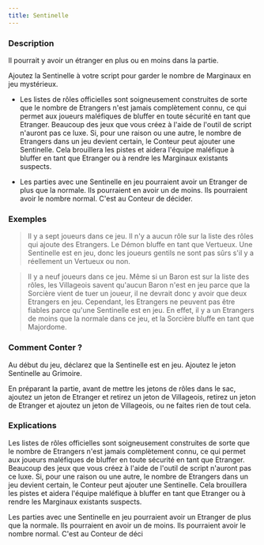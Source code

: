 ```yaml
---
title: Sentinelle
---
```



<Fabled SENTINELLE header />

### Description

Il pourrait y avoir un étranger en plus ou en moins dans la partie.

Ajoutez la Sentinelle à votre script pour garder le nombre de Marginaux en jeu mystérieux. 

-   Les listes de rôles officielles sont soigneusement construites de sorte que le nombre de Etrangers n'est jamais complètement connu, ce qui permet aux joueurs maléfiques de bluffer en toute sécurité en tant que Etranger. Beaucoup des jeux que vous créez à l'aide de l'outil de script n'auront pas ce luxe. Si, pour une raison ou une autre, le nombre de Etrangers dans un jeu devient certain, le Conteur peut ajouter une Sentinelle. Cela brouillera les pistes et aidera l'équipe maléfique à bluffer en tant que Etranger ou à rendre les Marginaux existants suspects. 

-   Les parties avec une Sentinelle en jeu pourraient avoir un Etranger de plus que la normale. Ils pourraient en avoir un de moins. Ils pourraient avoir le nombre normal. C'est au Conteur de décider. 

### Exemples

> Il y a sept joueurs dans ce jeu. Il n'y a aucun rôle sur la liste des rôles qui ajoute des Etrangers. Le Démon bluffe en tant que Vertueux. Une Sentinelle est en jeu, donc les joueurs gentils ne sont pas sûrs s'il y a réellement un Vertueux ou non. 

> Il y a neuf joueurs dans ce jeu. Même si un Baron est sur la liste des rôles, les Villageois savent qu'aucun Baron n'est en jeu parce que la Sorcière vient de tuer un joueur, il ne devrait donc y avoir que deux Etrangers en jeu. Cependant, les Etrangers ne peuvent pas être fiables parce qu'une Sentinelle est en jeu. En effet, il y a un Etrangers de moins que la normale dans ce jeu, et la Sorcière bluffe en tant que Majordome.

### Comment Conter ?

Au début du jeu, déclarez que la Sentinelle est en jeu. Ajoutez le jeton Sentinelle au Grimoire.

En préparant la partie, avant de mettre les jetons de rôles dans le sac, ajoutez un jeton de Etranger et retirez un jeton de Villageois, retirez un jeton de Etranger et ajoutez un jeton de Villageois, ou ne faites rien de tout cela.

### Explications 

Les listes de rôles officielles sont soigneusement construites de sorte que le nombre de Etrangers n'est jamais complètement connu, ce qui permet aux joueurs maléfiques de bluffer en toute sécurité en tant que Etranger. Beaucoup des jeux que vous créez à l'aide de l'outil de script n'auront pas ce luxe. Si, pour une raison ou une autre, le nombre de Etrangers dans un jeu devient certain, le Conteur peut ajouter une Sentinelle. Cela brouillera les pistes et aidera l'équipe maléfique à bluffer en tant que Etranger ou à rendre les Marginaux existants suspects. 

Les parties avec une Sentinelle en jeu pourraient avoir un Etranger de plus que la normale. Ils pourraient en avoir un de moins. Ils pourraient avoir le nombre normal. C'est au Conteur de déci